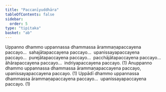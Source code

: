 ```yaml
---
title: "Paccanīyuddhāra"
tableOfContents: false
sidebar:
  order: 5
type: "tipitaka"
basket: "ab"
---
```



<DynamicBreadcrumb />

<Division number="20">

<Paragraph number="2619">
Uppanno dhammo uppannassa dhammassa ārammaṇapaccayena paccayo…  sahajātapaccayena paccayo…  upanissayapaccayena paccayo…  purejātapaccayena paccayo…  pacchājātapaccayena paccayo…  āhārapaccayena paccayo…  indriyapaccayena paccayo. (1)
</Paragraph>

<Paragraph number="2620">
Anuppanno dhammo uppannassa dhammassa ārammaṇapaccayena paccayo, upanissayapaccayena paccayo. (1)
</Paragraph>

<Paragraph number="2621">
Uppādī dhammo uppannassa dhammassa ārammaṇapaccayena paccayo…  upanissayapaccayena paccayo. (1)
</Paragraph>
</Division>